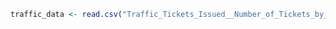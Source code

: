 ```r
traffic_data <- read.csv("Traffic_Tickets_Issued__Number_of_Tickets_by_Age__Gender__and_Violation_20241113.csv")

```

